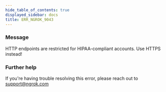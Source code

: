 ```yaml
---
hide_table_of_contents: true
displayed_sidebar: docs
title: ERR_NGROK_9043
---
```


### Message

HTTP endpoints are restricted for HIPAA-compliant accounts. Use HTTPS instead!

<ErrorDetails />

### Further help

If you're having trouble resolving this error, please reach out to [support@ngrok.com](mailto:support@ngrok.com?subject=Help%20with%20ERR_NGROK_9043)
